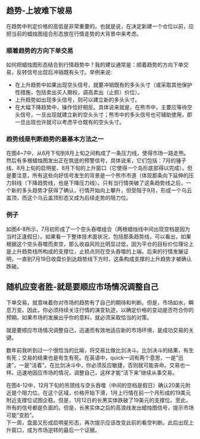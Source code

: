 
## 趋势-上坡难下坡易
在趋势中判定价格的高低是非常重要的。也就是说，在决定新建一个仓位以前，应把当前的蜡烛图组合形态放在行情走势的大背景中来考虑。

### 顺着趋势的方向下单交易
如何把蜡烛图形态结合到行情趋势中？我的建议通常是：顺着趋势的方向下单交易，反转信号出现后冲销既有头寸。举例来说:
* 在上升趋势中如果出现空头信号，就要冲销既有的多头头寸（或采取其他保护性措施，包括卖出买人期权，调高卖出（止损）价位）。
* 上升趋势如出现多头信号，则可以建立新的多头头寸。
* 在大幅下降趋势中，操作恰好相反。具体说来就是，在熊市中，主要应等待空头信号，一旦出现就建立新的空头头寸；熊市中的多头信号也可辅助使用，即一旦出现也许就可以考虑平仓既有的空头头寸。

### 趋势线是判断趋势的最基本方法之一
在图4~7中，从6月下旬到8月上旬之间构成了一条压力线，使得市场一路走熊。然后有多根蜡烛图发出正在筑底的预警信号，具体说来，它们包括：7月的锤子线、8月上旬的启明星、8月下旬的上升窗口（它使得一个岛形底部得以完成）。但是要注意，所有这些向好信号发生的背景是一个熊市市道（体现那条向下延伸的压力斜线（下降趋势线，也是下降压力线）。只有当行情突破了这条趋势线之后，一个新的多头趋势才获得了确认，行情开始向上攀升，但受阻于9月，形成一个乌云盖顶，而这个乌云盖顶形态又成为后续走势的阻力位。

<ImageRender alt='test1' width='auto' height='auto' path='/candleNew/13-trend.png' />

### 例子
如图4-8所示，7月初形成了一个空头吞噬组合（两根蜡烛线中间出现空档是因为当时正逢假日）。如果看一下整体技术面状况，包括那条趋势线，可以看出，如果根据这个空头吞噬而卖空，那么收益风险比明显过低，因为平仓的目标价位理论上是上升趋势线所构成的支撑位，止损点则在空头吞噬的上端。后来的行情发展证明，一直到7月19日收盘价到达趋势线下方时，这条构成支撑的上升趋势才被确认跌破。

<ImageRender alt='test1' width='auto' height='auto' path='/candleNew/13-trend2.png' />

## 随机应变者胜-就是要顺应市场情况调整自己
下单交易，就意味着你对市场的趋势有了自己的期待和判断。但是，市场如水，瞬息万变。因此，你必须持续关注行情的演变轨迹，以确定价格的变动是否符合你的预期。如果市场的发展出乎你的意料，就必须采取恰当的对策。

就是要顺应市场情况调整自己，迅速而有效地适应新的市场环境，是成功交易的关键。

数年前我听到过一个很恰当的比喻，将交易比做比剑决斗。比剑决斗的结果，有生有死；交易的结果也是有生有死。在英语中，quick一词有两个意思，一是“迅速”，一是“活着”。在比剑决斗中，你必须反应敏捷，否则就可能丧命。交易也一样。迅速地因应市场的情况，调整自己，这样才能“活下来”继续从事交易。

在图4-12中，12月下旬的吊颈线与空头吞噬（中间的空档是假日）确认20美元附近是个阻力位。在这个区域，价格开始下滑，1月上行情在前一个月形成的19美元附近支撑位试图企稳。但是，1月12日的长黑实体跌破了19美元的支撑位。至此，所有的信号都是负面的。但是，长黑实体之后的高浪线发出蜡烛图信号，提示市场可能“变脸”。<br/>
下一周，盘面又形成启明星形态，再次提示应该改变此前的看空判断。此后出现上升窗口，成为市场逆转的最后一个证据。

<ImageRender alt='test1' width='auto' height='auto' path='/candleNew/13-trend3.png' />